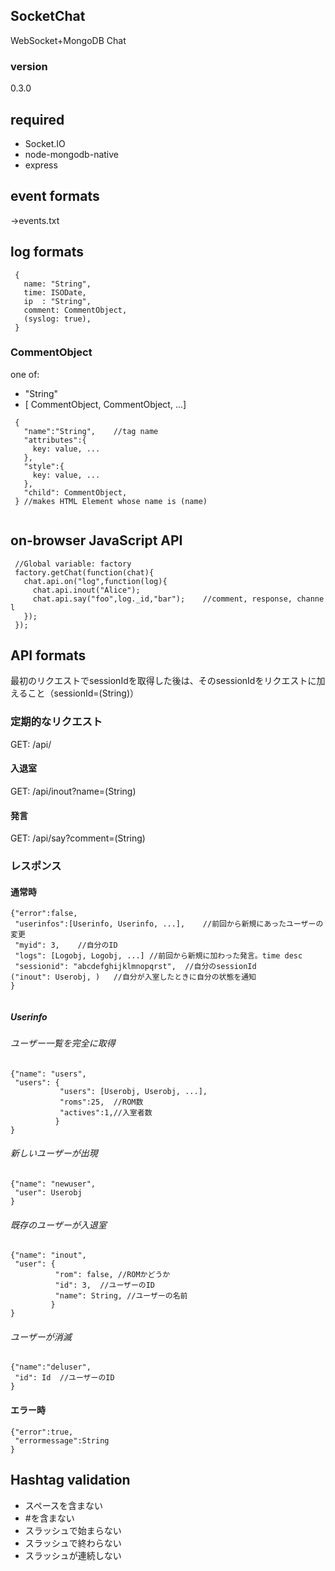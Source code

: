 
== SocketChat ==
WebSocket+MongoDB Chat

=== version ===
0.3.0

== required ==
* Socket.IO
* node-mongodb-native
* express

== event formats ==
->events.txt
== log formats ==
  {
    name: "String",
    time: ISODate,
    ip  : "String",
    comment: CommentObject,
    (syslog: true),
  }

=== CommentObject ===
one of:

* "String"
* [ CommentObject, CommentObject, ...]
  {
    "name":"String",	//tag name
    "attributes":{
      key: value, ...
    },
    "style":{
      key: value, ...
    },
    "child": CommentObject,
  } //makes HTML Element whose name is (name)
    
== on-browser JavaScript API ==
  //Global variable: factory
  factory.getChat(function(chat){
    chat.api.on("log",function(log){
      chat.api.inout("Alice");
      chat.api.say("foo",log._id,"bar");	//comment, response, channel
    });
  });

== API formats ==
最初のリクエストでsessionIdを取得した後は、そのsessionIdをリクエストに加えること（sessionId=(String)）
=== 定期的なリクエスト ===
GET: /api/

==== 入退室 ====
GET: /api/inout?name=(String)

==== 発言 ====
GET: /api/say?comment=(String)

=== レスポンス ===
==== 通常時 ====
 {"error":false,
  "userinfos":[Userinfo, Userinfo, ...],	//前回から新規にあったユーザーの変更
  "myid": 3,	//自分のID
  "logs": [Logobj, Logobj, ...]	//前回から新規に加わった発言。time desc
  "sessionid": "abcdefghijklmnopqrst",	//自分のsessionId
 ("inout": Userobj, )	//自分が入室したときに自分の状態を通知
 }
  
===== Userinfo =====
====== ユーザー一覧を完全に取得 ======
 {"name": "users",
  "users": {
            "users": [Userobj, Userobj, ...],
            "roms":25,	//ROM数
            "actives":1,//入室者数
           }
 }
====== 新しいユーザーが出現 ======
 {"name": "newuser",
  "user": Userobj
 }
 
====== 既存のユーザーが入退室 ======
 {"name": "inout",
  "user": {
           "rom": false, //ROMかどうか
           "id": 3,	 //ユーザーのID
           "name": String, //ユーザーの名前
          }
 }
====== ユーザーが消滅 ======
 {"name":"deluser",
  "id": Id	//ユーザーのID
 }
==== エラー時 ====
 {"error":true,
  "errormessage":String
 }
 
== Hashtag validation ==
* スペースを含まない
* #を含まない
* スラッシュで始まらない
* スラッシュで終わらない
* スラッシュが連続しない
